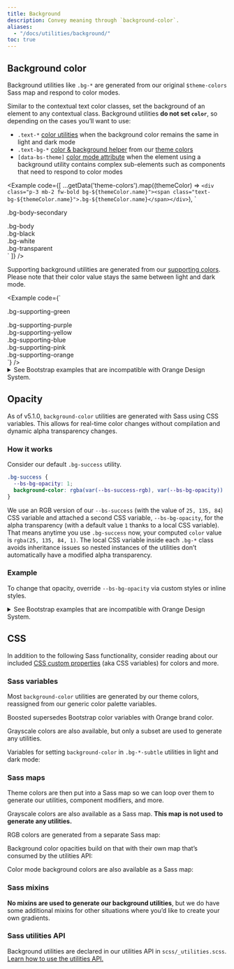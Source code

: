```yaml
---
title: Background
description: Convey meaning through `background-color`.
aliases:
  - "/docs/utilities/background/"
toc: true
---
```



<Callout name="warning-color-assistive-technologies" />

## Background color

Background utilities like `.bg-*` are generated from our original `$theme-colors` Sass map and respond to color modes.

Similar to the contextual text color classes, set the background of an element to any contextual class. Background utilities **do not set `color`**, so depending on the cases you’ll want to use:
* `.text-*` [color utilities]([[docsref:/utilities/colors]]) when the background color remains the same in light and dark mode
* `.text-bg-*` [color & background helper]([[docsref:/helpers/color-background]]) from our [theme colors]([[docsref:/customize/color-theme#theming]])
* `[data-bs-theme]` [color mode attribute]([[docsref:/customize/color-modes#example]]) when the element using a background utility contains complex sub-elements such as components that need to respond to color modes

<Example code={[
  ...getData('theme-colors').map((themeColor) => `<div class="p-3 mb-2 fw-bold bg-${themeColor.name}"><span class="text-bg-${themeColor.name}">.bg-${themeColor.name}</span></div>`),
  `<div class="p-3 mb-2 fw-bold bg-body-secondary">.bg-body-secondary</div>
<div class="p-3 mb-2 fw-bold bg-body">.bg-body</div>
<div class="p-3 mb-2 fw-bold bg-black text-white">.bg-black</div>
<div class="p-3 mb-2 fw-bold bg-white text-black">.bg-white</div>
<div class="p-3 mb-2 fw-bold bg-transparent">.bg-transparent</div>`
]} />

Supporting background utilities are generated from our [supporting colors]([[docsref:/customize/color-theme#supporting]]). Please note that their color value stays the same between light and dark mode.

<Example code={`<div class="p-3 mb-2 fw-bold bg-supporting-green text-black">.bg-supporting-green</div>
<div class="p-3 mb-2 fw-bold bg-supporting-purple text-black">.bg-supporting-purple</div>
<div class="p-3 mb-2 fw-bold bg-supporting-yellow text-black">.bg-supporting-yellow</div>
<div class="p-3 mb-2 fw-bold bg-supporting-blue text-black">.bg-supporting-blue</div>
<div class="p-3 mb-2 fw-bold bg-supporting-pink text-black">.bg-supporting-pink</div>
<div class="p-3 mb-2 fw-bold bg-supporting-orange text-black">.bg-supporting-orange</div>`} />

<details>
<summary>See Bootstrap examples that are incompatible with Orange Design System.</summary>
<br />
<DesignCalloutAlert>
Bootstrap-specific background color utilities should not be used because they are not part of the [Orange Design System]([[config:ods.web]]) as they are inherited from Bootstrap.
</DesignCalloutAlert>

Another background utility is `.bg-body-tertiary` but doesn’t have any matching color in our [grays colors]([[docsref:/customize/color-theme#grays]]) so shouldn’t be used for now.

<Example code={`<p class="p-3 mb-2 fw-bold bg-body-tertiary">.bg-body-tertiary</p>`} />

In Bootstrap, for each `.bg-*` there is a matching `.bg-*-subtle` utility responding to color modes. In Boosted, subtle colors don’t exist so these background utilities have exactly the same value and shouldn’t be used. Prefer the regular `.bg-*` utilities instead.

<Example code={[
  ...getData('theme-colors').map((themeColor) => `<div class="p-3 mb-2 fw-bold bg-${themeColor.name}-subtle"><span class="text-bg-${themeColor.name}">.bg-${themeColor.name}-subtle</span></div>`),
]} />
</details>

## Opacity

<AddedIn version="5.1.0" />

As of v5.1.0, `background-color` utilities are generated with Sass using CSS variables. This allows for real-time color changes without compilation and dynamic alpha transparency changes.

### How it works

Consider our default `.bg-success` utility.

```css
.bg-success {
  --bs-bg-opacity: 1;
  background-color: rgba(var(--bs-success-rgb), var(--bs-bg-opacity)) !important;
}
```

We use an RGB version of our `--bs-success` (with the value of `25, 135, 84`) CSS variable and attached a second CSS variable, `--bs-bg-opacity`, for the alpha transparency (with a default value `1` thanks to a local CSS variable). That means anytime you use `.bg-success` now, your computed `color` value is `rgba(25, 135, 84, 1)`. The local CSS variable inside each `.bg-*` class avoids inheritance issues so nested instances of the utilities don’t automatically have a modified alpha transparency.

### Example

To change that opacity, override `--bs-bg-opacity` via custom styles or inline styles.

<details>
<summary>See Bootstrap examples that are incompatible with Orange Design System.</summary>
<br />
<DesignCalloutAlert>
Some of the colors combinations below do not belong to the Orange Design System specifications, and do not meet accessibility standards.
</DesignCalloutAlert>

<Example code={`<div class="bg-success p-2 text-dark">This is default success background</div>
<div class="bg-success p-2" style="--bs-bg-opacity: .5;">This is 50% opacity success background</div>`} />

Or, choose from any of the `.bg-opacity` utilities:

<Example code={`<div class="bg-success p-2 text-dark">This is default success background</div>
<div class="bg-success p-2 text-dark bg-opacity-75">This is 75% opacity success background</div>
<div class="bg-success p-2 text-dark bg-opacity-50">This is 50% opacity success background</div>
<div class="bg-success p-2 text-dark bg-opacity-25">This is 25% opacity success background</div>
<div class="bg-success p-2 text-dark bg-opacity-10">This is 10% opacity success background</div>`} />
</details>

## CSS

In addition to the following Sass functionality, consider reading about our included [CSS custom properties]([[docsref:/customize/css-variables]]) (aka CSS variables) for colors and more.

### Sass variables

Most `background-color` utilities are generated by our theme colors, reassigned from our generic color palette variables.

Boosted supersedes Bootstrap color variables with Orange brand color.

<ScssDocs name="brand-colors" file="scss/_variables.scss" />

<ScssDocs name="brand-colors-dark" file="scss/_variables-dark.scss" />

<ScssDocs name="color-variables" file="scss/_variables.scss" />

<ScssDocs name="theme-color-variables" file="scss/_variables.scss" />

<ScssDocs name="theme-color-dark-variables" file="scss/_variables-dark.scss" />

Grayscale colors are also available, but only a subset are used to generate any utilities.

<ScssDocs name="gray-color-variables" file="scss/_variables.scss" />

Variables for setting `background-color` in `.bg-*-subtle` utilities in light and dark mode:

<ScssDocs name="theme-bg-subtle-variables" file="scss/_variables.scss" />

<ScssDocs name="theme-bg-subtle-dark-variables" file="scss/_variables-dark.scss" />

### Sass maps

Theme colors are then put into a Sass map so we can loop over them to generate our utilities, component modifiers, and more.

<ScssDocs name="theme-colors-map" file="scss/_variables.scss" />

<ScssDocs name="theme-colors-dark-map" file="scss/_variables-dark.scss" />

Grayscale colors are also available as a Sass map. **This map is not used to generate any utilities.**

<ScssDocs name="gray-colors-map" file="scss/_variables.scss" />

RGB colors are generated from a separate Sass map:

<ScssDocs name="theme-colors-rgb" file="scss/_maps.scss" />

<ScssDocs name="theme-colors-rgb-dark" file="scss/_maps.scss" />

Background color opacities build on that with their own map that’s consumed by the utilities API:

<ScssDocs name="utilities-bg-colors" file="scss/_maps.scss" />

Color mode background colors are also available as a Sass map:

<ScssDocs name="theme-bg-subtle-map" file="scss/_maps.scss" />

<ScssDocs name="theme-bg-subtle-dark-map" file="scss/_maps.scss" />

### Sass mixins

**No mixins are used to generate our background utilities**, but we do have some additional mixins for other situations where you’d like to create your own gradients.

<ScssDocs name="gradient-bg-mixin" file="scss/mixins/_gradients.scss" />

### Sass utilities API

Background utilities are declared in our utilities API in `scss/_utilities.scss`. [Learn how to use the utilities API.]([[docsref:/utilities/api#using-the-api]])

<ScssDocs name="utils-bg-color" file="scss/_utilities.scss" />
